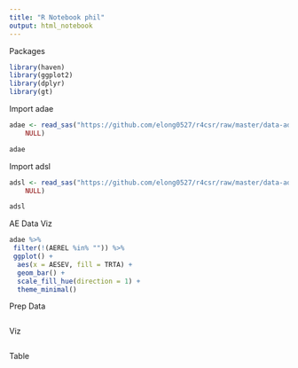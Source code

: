 ```yaml
---
title: "R Notebook phil"
output: html_notebook
---
```


Packages
```r
library(haven)
library(ggplot2)
library(dplyr)
library(gt)
```

Import adae
```r

adae <- read_sas("https://github.com/elong0527/r4csr/raw/master/data-adam/adae.sas7bdat", 
    NULL)

adae
```

Import adsl
```r
adsl <- read_sas("https://github.com/elong0527/r4csr/raw/master/data-adam/adsl.sas7bdat", 
    NULL)

adsl

```

AE Data Viz
```r
adae %>%
 filter(!(AEREL %in% "")) %>%
 ggplot() +
  aes(x = AESEV, fill = TRTA) +
  geom_bar() +
  scale_fill_hue(direction = 1) +
  theme_minimal()

```





Prep Data
```r

```

Viz
```r

```

Table
```r

```

